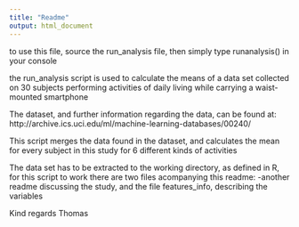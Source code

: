 ```yaml
---
title: "Readme"
output: html_document
---
```


to use this file, source the run_analysis file, then simply type runanalysis() in your console

the run_analysis script is used to calculate the means of a data set collected on 30 subjects performing activities of daily living while carrying a waist-mounted smartphone

The dataset, and further information regarding the data, can be found at: 
http://archive.ics.uci.edu/ml/machine-learning-databases/00240/

This script merges the data found in the dataset, and calculates the mean for every subject in this study for 6 different kinds of activities

The data set has to be extracted to the working directory, as defined in R, for this script to work
there are two files acompanying this readme: -another readme discussing the study, and the file features_info, describing the variables

Kind regards
Thomas
